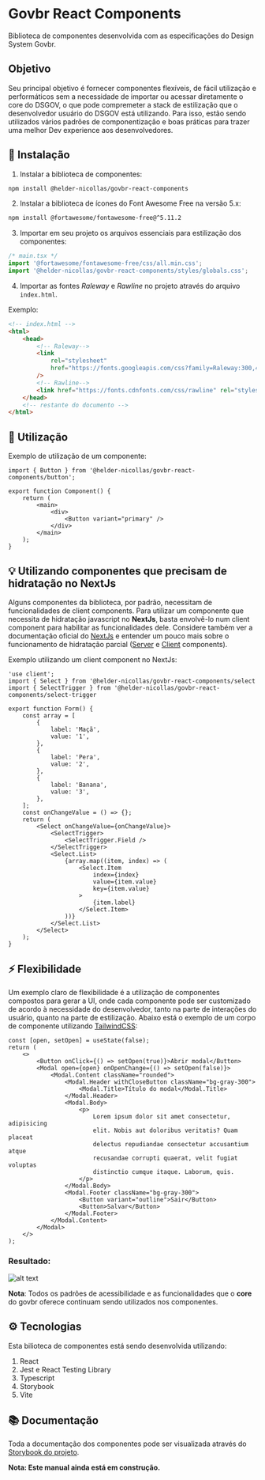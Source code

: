 
<Meta title="Introdução" />


# Govbr React Components

Biblioteca de componentes desenvolvida com as especificações do Design System Govbr.

## Objetivo

Seu principal objetivo é fornecer componentes flexíveis, de fácil
utilização e performáticos sem a necessidade de importar ou acessar
diretamente o core do DSGOV, o que pode compremeter a stack de
estilização que o desenvolvedor usuário do DSGOV está utilizando.
Para isso, estão sendo utilizados vários
padrões de componentização e boas práticas para trazer uma melhor
Dev experience aos desenvolvedores.

## 🚀 Instalação

1. Instalar a biblioteca de componentes:

```sh
npm install @helder-nicollas/govbr-react-components
```

2. Instalar a biblioteca de ícones do Font Awesome Free na versão 5.x:

```sh
npm install @fortawesome/fontawesome-free@^5.11.2
```

3. Importar em seu projeto os arquivos essenciais para estilização dos componentes:

```js
/* main.tsx */
import '@fortawesome/fontawesome-free/css/all.min.css';
import '@helder-nicollas/govbr-react-components/styles/globals.css';
```

4. Importar as fontes _Raleway_ e _Rawline_ no projeto através do arquivo <code>index.html</code>.

Exemplo:

```html
<!-- index.html -->
<html>
    <head>
        <!-- Raleway-->
        <link
            rel="stylesheet"
            href="https://fonts.googleapis.com/css?family=Raleway:300,400,500,600,700,800,900&amp;display=swap"
        />
        <!-- Rawline-->
        <link href="https://fonts.cdnfonts.com/css/rawline" rel="stylesheet" />
    </head>
    <!-- restante do documento -->
</html>
```

## 🔔 Utilização

Exemplo de utilização de um componente:

```tsx
import { Button } from '@helder-nicollas/govbr-react-components/button';

export function Component() {
    return (
        <main>
            <div>
                <Button variant="primary" />
            </div>
        </main>
    );
}
```

## 💡 Utilizando componentes que precisam de hidratação no NextJs

Alguns componentes da biblioteca, por padrão, necessitam de funcionalidades de client components. Para utilizar um componente que necessita de hidratação javascript no **NextJs**, basta envolvê-lo num client component para habilitar as funcionalidades dele. Considere também ver a documentação oficial do [NextJs](https://nextjs.org/docs/app) e entender um pouco mais sobre o funcionamento de hidratação parcial ([Server](https://nextjs.org/docs/app/building-your-application/rendering/server-components) e [Client](https://nextjs.org/docs/app/building-your-application/rendering/client-components) components).

Exemplo utilizando um client component no NextJs:

```tsx
'use client';
import { Select } from '@helder-nicollas/govbr-react-components/select
import { SelectTrigger } from '@helder-nicollas/govbr-react-components/select-trigger

export function Form() {
    const array = [
        {
            label: 'Maçã',
            value: '1',
        },
        {
            label: 'Pera',
            value: '2',
        },
        {
            label: 'Banana',
            value: '3',
        },
    ];
    const onChangeValue = () => {};
    return (
        <Select onChangeValue={onChangeValue}>
            <SelectTrigger>
                <SelectTrigger.Field />
            </SelectTrigger>
            <Select.List>
                {array.map((item, index) => (
                    <Select.Item
                        index={index}
                        value={item.value}
                        key={item.value}
                    >
                        {item.label}
                    </Select.Item>
                ))}
            </Select.List>
        </Select>
    );
}
```

## ⚡ Flexibilidade

Um exemplo claro de flexibilidade é a utilização de componentes compostos para gerar a UI, onde cada componente pode ser customizado de acordo à necessidade do desenvolvedor, tanto na parte de interações do usuário, quanto na parte de estilização. Abaixo está o exemplo de um corpo de componente utilizando [TailwindCSS](https://tailwindcss.com/):

```tsx
const [open, setOpen] = useState(false);
return (
    <>
        <Button onClick={() => setOpen(true)}>Abrir modal</Button>
        <Modal open={open} onOpenChange={() => setOpen(false)}>
            <Modal.Content className="rounded">
                <Modal.Header withCloseButton className="bg-gray-300">
                    <Modal.Title>Título do modal</Modal.Title>
                </Modal.Header>
                <Modal.Body>
                    <p>
                        Lorem ipsum dolor sit amet consectetur, adipisicing
                        elit. Nobis aut doloribus veritatis? Quam placeat
                        delectus repudiandae consectetur accusantium atque
                        recusandae corrupti quaerat, velit fugiat voluptas
                        distinctio cumque itaque. Laborum, quis.
                    </p>
                </Modal.Body>
                <Modal.Footer className="bg-gray-300">
                    <Button variant="outline">Sair</Button>
                    <Button>Salvar</Button>
                </Modal.Footer>
            </Modal.Content>
        </Modal>
    </>
);
```
### Resultado:

![alt text](/component-example.png)

**Nota**: Todos os padrões de acessibilidade e as funcionalidades que o **core** do govbr oferece continuam sendo utilizados nos componentes.

## ⚙️ Tecnologias

Esta bilioteca de componentes está sendo desenvolvida utilizando:

1. React
2. Jest e React Testing Library
3. Typescript
4. Storybook
5. Vite

## 📚 Documentação

Toda a documentação dos componentes pode ser visualizada através do [Storybook do projeto](https://helder-nicollas.github.io/govbr-react-components/).

**Nota: Este manual ainda está em construção.**
